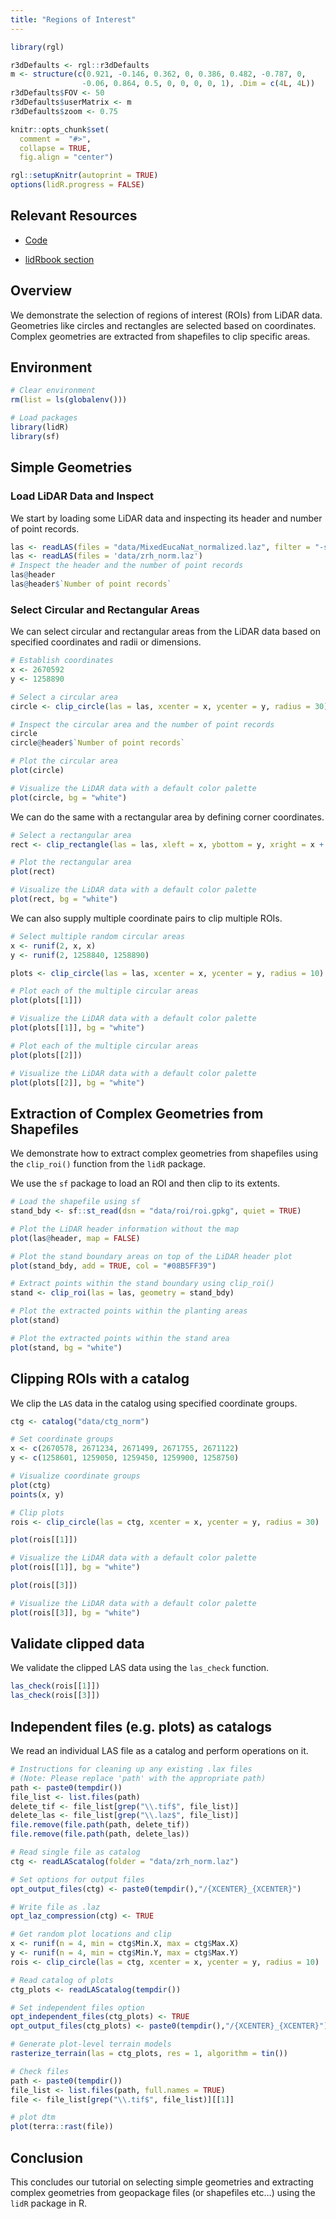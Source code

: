 ```yaml
---
title: "Regions of Interest"
---
```


```r
library(rgl)

r3dDefaults <- rgl::r3dDefaults
m <- structure(c(0.921, -0.146, 0.362, 0, 0.386, 0.482, -0.787, 0, 
                -0.06, 0.864, 0.5, 0, 0, 0, 0, 1), .Dim = c(4L, 4L))
r3dDefaults$FOV <- 50
r3dDefaults$userMatrix <- m
r3dDefaults$zoom <- 0.75

knitr::opts_chunk$set(
  comment =  "#>", 
  collapse = TRUE,
  fig.align = "center")

rgl::setupKnitr(autoprint = TRUE) 
options(lidR.progress = FALSE)
```

## Relevant Resources

-   [Code](https://github.com/tgoodbody/lidRtutorial/blob/master/R/02_roi.R)

-   [lidRbook section](https://r-lidar.github.io/lidRbook/engine.html#engine-clip)

## Overview

We demonstrate the selection of regions of interest (ROIs) from LiDAR data. Geometries like circles and rectangles are selected based on coordinates. Complex geometries are extracted from shapefiles to clip specific areas.

## Environment

```r
# Clear environment
rm(list = ls(globalenv()))

# Load packages
library(lidR)
library(sf)
```

## Simple Geometries

### Load LiDAR Data and Inspect

We start by loading some LiDAR data and inspecting its header and number of point records.

```r
las <- readLAS(files = "data/MixedEucaNat_normalized.laz", filter = "-set_withheld_flag 0")
las <- readLAS(files = 'data/zrh_norm.laz')
# Inspect the header and the number of point records
las@header
las@header$`Number of point records`
```

### Select Circular and Rectangular Areas

We can select circular and rectangular areas from the LiDAR data based on specified coordinates and radii or dimensions.

```r
# Establish coordinates
x <- 2670592
y <- 1258890

# Select a circular area
circle <- clip_circle(las = las, xcenter = x, ycenter = y, radius = 30)

# Inspect the circular area and the number of point records
circle
circle@header$`Number of point records`
```

``` r
# Plot the circular area
plot(circle)
```

```r
# Visualize the LiDAR data with a default color palette
plot(circle, bg = "white")
```

We can do the same with a rectangular area by defining corner coordinates.

```r
# Select a rectangular area
rect <- clip_rectangle(las = las, xleft = x, ybottom = y, xright = x + 40, ytop = y + 30)
```

``` r
# Plot the rectangular area
plot(rect)
```

```r
# Visualize the LiDAR data with a default color palette
plot(rect, bg = "white")
```

We can also supply multiple coordinate pairs to clip multiple ROIs.

```r
# Select multiple random circular areas
x <- runif(2, x, x)
y <- runif(2, 1258840, 1258890)

plots <- clip_circle(las = las, xcenter = x, ycenter = y, radius = 10)
```

``` r
# Plot each of the multiple circular areas
plot(plots[[1]])
```

```r
# Visualize the LiDAR data with a default color palette
plot(plots[[1]], bg = "white")
```

``` r
# Plot each of the multiple circular areas
plot(plots[[2]])
```

```r
# Visualize the LiDAR data with a default color palette
plot(plots[[2]], bg = "white")
```

## Extraction of Complex Geometries from Shapefiles

We demonstrate how to extract complex geometries from shapefiles using the `clip_roi()` function from the `lidR` package.

We use the `sf` package to load an ROI and then clip to its extents.

```r
# Load the shapefile using sf
stand_bdy <- sf::st_read(dsn = "data/roi/roi.gpkg", quiet = TRUE)

# Plot the LiDAR header information without the map
plot(las@header, map = FALSE)

# Plot the stand boundary areas on top of the LiDAR header plot
plot(stand_bdy, add = TRUE, col = "#08B5FF39")

# Extract points within the stand boundary using clip_roi()
stand <- clip_roi(las = las, geometry = stand_bdy)
```

``` r
# Plot the extracted points within the planting areas
plot(stand)
```

```r
# Plot the extracted points within the stand area
plot(stand, bg = "white")
```

## Clipping ROIs with a catalog

We clip the `LAS` data in the catalog using specified coordinate groups.

```r

ctg <- catalog("data/ctg_norm")

# Set coordinate groups
x <- c(2670578, 2671234, 2671499, 2671755, 2671122)
y <- c(1258601, 1259050, 1259450, 1259900, 1258750)

# Visualize coordinate groups
plot(ctg)
points(x, y)

# Clip plots
rois <- clip_circle(las = ctg, xcenter = x, ycenter = y, radius = 30)
```

``` r
plot(rois[[1]])
```

```r
# Visualize the LiDAR data with a default color palette
plot(rois[[1]], bg = "white")
```

``` r
plot(rois[[3]])
```

```r
# Visualize the LiDAR data with a default color palette
plot(rois[[3]], bg = "white")
```

## Validate clipped data

We validate the clipped LAS data using the `las_check` function.

```r
las_check(rois[[1]])
las_check(rois[[3]])
```

## Independent files (e.g. plots) as catalogs

We read an individual LAS file as a catalog and perform operations on it.

```r
# Instructions for cleaning up any existing .lax files
# (Note: Please replace 'path' with the appropriate path)
path <- paste0(tempdir())
file_list <- list.files(path)
delete_tif <- file_list[grep("\\.tif$", file_list)]
delete_las <- file_list[grep("\\.laz$", file_list)]
file.remove(file.path(path, delete_tif))
file.remove(file.path(path, delete_las))
```

```r
# Read single file as catalog
ctg <- readLAScatalog(folder = "data/zrh_norm.laz")

# Set options for output files
opt_output_files(ctg) <- paste0(tempdir(),"/{XCENTER}_{XCENTER}")

# Write file as .laz
opt_laz_compression(ctg) <- TRUE

# Get random plot locations and clip
x <- runif(n = 4, min = ctg$Min.X, max = ctg$Max.X)
y <- runif(n = 4, min = ctg$Min.Y, max = ctg$Max.Y)
rois <- clip_circle(las = ctg, xcenter = x, ycenter = y, radius = 10)
```

```r
# Read catalog of plots
ctg_plots <- readLAScatalog(tempdir())

# Set independent files option
opt_independent_files(ctg_plots) <- TRUE
opt_output_files(ctg_plots) <- paste0(tempdir(),"/{XCENTER}_{XCENTER}")

# Generate plot-level terrain models
rasterize_terrain(las = ctg_plots, res = 1, algorithm = tin())
```

```r
# Check files
path <- paste0(tempdir())
file_list <- list.files(path, full.names = TRUE)
file <- file_list[grep("\\.tif$", file_list)][[1]]

# plot dtm
plot(terra::rast(file))
```

## Conclusion

This concludes our tutorial on selecting simple geometries and extracting complex geometries from geopackage files (or shapefiles etc...) using the `lidR` package in R.
